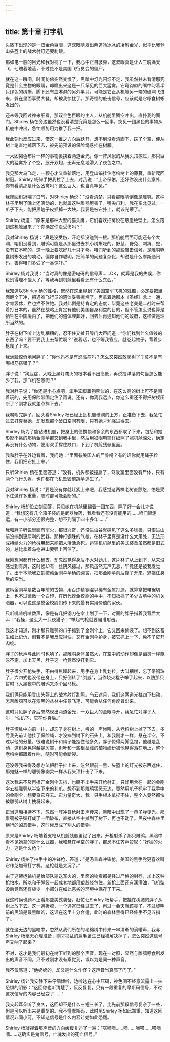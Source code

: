 ```yaml
---
---
---
```

title: 第十章 打字机
---




头盔下出现的是一双金色巨眼，这双眼睛发出两道冷冰冰的凌厉金光，似乎比我登山头盔上的战术射灯还要刺眼。

那如电一般的目光和我对视了一下，我心中正自骇异，这双眼真是让人三魂满天飞，七魄着地滚，不过绝不是美国飞行员变的僵尸。

就在这一瞬间，时间仿佛突然变慢了，黑暗中灯光闪烁不定，我虽然并未看清那究竟是什么生物的眼睛，却瞧出来这是一只罕见的巨大猛禽。它弯钩似的嘴中叼着半只绿色的树蜥，脚下还有血淋淋的另外半只，可能是它正从机舱另一端的破洞飞进来，躲在里面享受大餐，却被我惊扰了。那奇怪的敲击信号，应该就是它啄食树蜥发出的。

还未等我回过神来细看，那双金色巨眼的主人，从机舱里腾空冲出，直扑我的面门。Shirley 杨在旁边虽然也没看清楚究竟是怎么一回事，突见一团黑色的事物从机舱中冲出，急忙顺势用力推了我一把。

我此刻也反应过来，借这一推之力向后跃开，想不到没看清脚下，踩了个空，便从树上笔直地掉落下去，被先前预设的保险绳悬挂在树腰。

一大团褐色布片一样的事物裹挟着两道金光，像一阵风似的从我头顶掠过，那只巨大的猛禽扑了个空，展开双翅，无声无息地滑入了夜色之中。

我见那大鸟飞走，一颗心才又重新落地，用登山镐挂住老榕树上的藤蔓，重新爬回树冠。Shirley 杨伸手把我拉了上去，对我说：“上帝保佑，还好你没出什么意外，你有看清那是什么凶禽吗？这么巨大，也当真罕见。”

我爬回树冠喘了口气，对Shirley 杨说：“没看清楚，只看那眼睛倒像是雕鸮。这种林子里到了晚上还活动的，也就属这种雕鸮厉害了，嘴尖爪利，我在东北见过，一爪子下去，能把黑瞎子皮抓掉一大块。我要是被它扑上，就该光荣了。”

Shirley 杨道：“原来是那种大型的猫头鹰，它们喜欢把窝设在悬崖绝壁上，怎么跑到这机舱里来了？你确定你没受伤吗？”

我对Shirley 杨说：“真是没受伤，汗毛都没碰到一根。那机舱后面可能还有个大洞，咱们没看到，雕鸮可能是从那里进去抓小树蜥吃的。野鼠、野兔、刺猬、蛇，没有它不吃的，这一晚上要吃好几十只才够。咱们听到的那些敲击信号，是雕鸮啄食树蜥发出的响动，偏你自作聪明，把简单的问题复杂化，却说是什么摩斯通讯码，害得咱们多受了一番惊吓。”

Shirley 杨对我说：“当时真的像是密电码的信号声……OK，就算是我的失误，你也别得理不饶人了，等我再到机舱里看看还有什么东西。”

我知道以Shirley 杨的性格，既然在这里见到了美国空军飞机的残骸，必定要把里面翻个干净，把遇难飞行员的遗体妥善掩埋了，再拿着她那本《圣经》念上一通，才肯罢休，拦也拦不住她。我对此倒是持肯定的态度，毕竟这些老美是二战时来帮着打日本的，虽然在战略上肯定有他们美国自身利益的目的，但不管怎么说也算是牺牲在中国境内了，把他们的遗体埋葬好，回去后再通知他们的政府，这样做是理所当然的。

胖子在树下听上边乱糟糟的，忍不住又扯开嗓门大声问道：“你们找到什么值钱的东西了吗？要不要我上去帮忙啊？”说着话，也不等我答应，就卷起袖子，背着步枪爬了上来。

我满脸惊奇地问胖子：“你他妈不是有恐高症吗？怎么又突然敢爬树了？莫不是有哪根筋搭错了？”

胖子说：“狗屁症，大晚上黑灯瞎火的根本看不出高低，再说捡洋落的勾当怎么能少了我，那飞机在哪呢？”

我对胖子说：“你还是小心点吧，笨手笨脚跟狗熊似的，在这么高的树上可不是闹着玩的，先用保险带固定住了再说。还有，你离我远点，你这么重还不得把树杈压断了？刚才我就差点摔下去。”

我嘱咐完胖子，回头看Shirley 杨已经上到机舱破洞的上方，正准备下去，我急忙过去打算替她，却发现那个破口空间有限，只有她才勉强进得去。

Shirley 杨为了能钻进机舱，把身上的便携袋和多余的东西都取了下来，包括和她形影不离的那柄金刚伞都交到我手里，然后用狼眼电筒仔细照了照机舱深处，确定再没有什么动物，便用双手撑住缺口，下到了机舱残骸里面。

我和胖子在外边看着，我问她：“里面有美国人的尸骨吗？有的话你就用绳子栓住，我们把它扯上来。”

只听Shirley 杨在里面答道：“没有，机头都被撞扁了，驾驶室里面没有尸体，只有两个飞行头盔，也许都在飞机坠毁前跳伞逃生了。”

我对Shirley 杨说：“要是没有你就赶紧上来吧，我感觉这两株老树直颤悠，怕是受不住这许多重量，随时都可能会断的。”

Shirley 杨却没立刻回答，只见她在机舱里翻着一团东西，隔了好一会儿才说道：“我想这有几个箱子装的是武器弹药，我看看还有没有能用的……咱们很走运，有一小部分还很完整，想不到隔了四十多年……”

我和胖子听说里面有军火，都很兴奋，还没进虫谷就碰见了这么多猛兽，只恨进山前没搞到更犀利的武器，那种打钢珠的气枪，在林子里真是没什么大用处，无法形成持续火力的枪械用起来能把人活活急死。运输机机舱里的美式装备虽然都是旧式的，总比拿着鸟枪进山要强上百倍了。

我刚想问都有什么枪支，却忽然觉得身后不大对劲儿，这片林子从上到下，从来没感觉到有风，这时候却有一丝阴风掠过，那风虽然无声无息，毕竟还是被我发觉了。出于本能我立刻按动金刚伞伞柄的绷簧，把那金刚伞向后撑了开来，遮挡住身后的空当。

这柄金刚伞是数百年前的古物，用百炼精钢混以稀有金属打造，就算拿把电锯切上，也不过微微一个白印，在历代摸金校尉的手中，不知抵挡了多少古墓中的机关暗器，可以说这是摸金校尉们传下来的最有实用价值的家伙。

只听叽喳叽喳数声，像是有几把钢刀在伞上划了一下，对面的胖子指着我背后大叫：“我操，这么大一只夜猫子！”举起气枪就要瞄准射击。

我这才知道，刚才那只雕鸮的爪子抓到了金刚伞上，它又回来偷袭了。想不到这畜生如此记仇，倘若不是我反应得快，又有金刚伞护身，被它抓上一下，免不了皮开肉绽。

胖子的枪声与此同时也响了，那雕鸮身体虽然大，在空中的动作却像是幽灵一样飘忽不定，加上天黑，胖子这一枪竟然没打到它。

胖子很少开枪失手，不由得焦躁起来，用手在身上乱划拉，大叫糟糕，忘了带钢珠了，六四式也没带在身上，只好倒转了“剑威”，当作烧火棍子举了起来，以防那只暂时飞入黑夜中的雕鸮又杀个回马枪。

我们俩只能用登山头盔上的战术射灯乱照。乌云遮月，我们这两道光柱四下扫动，怎奈雕鸮可以在漆黑的丛林中任意飞翔，可能会从任何角度冒出来。

这时只见胖子身后忽然现出两道金光，一双巨大的金眼睁开，我急忙对胖子大叫：“快趴下，它在你身后。”

胖子慌乱中向前一扑，却忘了身在树上，嗷的一声惨叫，从老榕树上掉了下去。多亏我先前让他挂了保险绳，才没摔到树下的石头上，和我刚才一样，悬在半空，不过以他的分量，很难说树干和绳子能挂住他多久。胖子惊得两脚乱蹬，他越是乱动，这树身晃得越是厉害，树叶和一些根茎浅的植物纷纷被他晃得落在地上，整个老榕树都跟着作响，随时可能会断裂。

还没等我来得及想办法把胖子扯上来，忽然眼前一黑，头盔上的灯光被东西遮住，那鬼魅一样的雕鸮像幽灵一样从我头顶扑击了下来。

这次我来不及再撑开金刚伞去挡，也腾不出手来开枪射击，只好用合在一起的金刚伞去挡雕鸮从半空下来的利爪。想不到那雕鸮猛恶无边，竟然用爪子抓牢了我手中的金刚伞，想要将它夺去。它力量奇大，我一只手根本拿捏不住，整个人竟然都快被雕鸮从树上拽将起来。

正当这厢相持不下，忽然一阵冲锋枪射击声传来，黑暗中出现了一串子弹曳光。那雕鸮被子弹打成了一团破布，直接从空中掉到了树下，再也不动了。黑夜中森林里横行的凶恶猎手，这时候反成了别人的猎物。

原来是Shirley 杨端着支枪从机舱残骸里钻了出来，开枪射杀了那只雕鸮。黑暗中看不见她拿的是什么武器，我和悬在半空的胖子，都忍不住齐声赞叹：“好猛的火力，这是什么枪？”

Shirley 杨拍了拍手中的冲锋枪，答道：“是汤普森冲锋枪，美国的黑手党更喜欢叫它作芝加哥打字机。这枪就是太沉了。”

由于这架运输机是给部队输送军火的，里面的物资都是经过严格的封存，加上这种枪怕水，所以和子弹袋一起成套地都用塑胶袋包住。新枪上面还有润滑油，飞机坠毁后竟然还有极少一小部分在如此恶劣的环境中保存了下来。

我这时候也顾不上看那些美式装备，赶忙让Shirley 杨帮手，把挂在树腰的胖子从树上放下去。这一通折腾，一个通宵已经过去了，再过一会天就该亮了，不过黎明前的黑暗是最黑暗的，这话在这里十分合适，此时的森林黑得已经伸手不见五指了。

就在这无边的黑暗中，忽然从我们所在的老榕树中传来一串清晰的滴嗒声，我与Shirley 杨毫无心理准备，刚才捣乱的扁毛畜生已经被解决掉了，怎么突然这信号声又响了起来？

不对，这才是我们最初在树下听到的那个声音，现在一对照，显然与雕鸮啄食所发出的声音不同，只不过刚才没有察觉到，误以为是同一种声音。

我不仅骂道：“他奶奶的，却又是什么作怪？这声音当真邪了门了。”

Shirley 杨让我安静下来仔细倾听，边听边在心中压码，神色间不经意流露出一抹恐惧的阴影：“这回你也听清楚了，反反复复，只有一段重复的摩斯码信号，不过这次信号的内容已经变了……”

我支起耳朵听了良久，这回却不是什么三短三长了，比先前那段信号复杂了一些，但是可以听出来是重复的。我不懂摩斯码，此时见Shirley 杨如此郑重，知道这回情况非同小可，不知这信号是什么内容让她如此恐慌。

Shirley 杨凝视着那声音的方向缓缓复述了一遍：“嗒嘀嘀……嘀……嘀嗒……嗒嘀嘀……这确实是鬼信号，亡魂发出的死亡信号。”